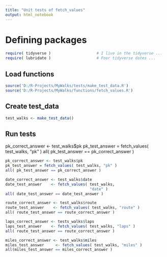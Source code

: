 ```yaml
---
title: "Unit tests of fetch_values"
output: html_notebook
---
```


# Defining packages

```r
require( tidyverse )                    # I live in the tidyverse ...
require( lubridate )                    # Foor tidyverse dates ...
```

## Load functions

```r
source('D:/R-Projects/MyWalks/tests/make_test_data.R')
source('D:/R-Projects/MyWalks/functions/fetch_values.R')
```

## Create test_data

```r
test_walks <- make_test_data()
```

## Run tests

pk_correct_answer <- test_walks$pk
pk_test_answer = fetch_values( test_walks, "pk" )
all( pk_test_answer == pk_correct_answer )

```r
pk_correct_answer <- test_walks$pk
pk_test_answer = fetch_values( test_walks, "pk" )
all( pk_test_answer == pk_correct_answer )
```

```r
date_correct_answer <- test_walks$date
date_test_answer    <- fetch_values( test_walks,
                                     "date" )
all( date_test_answer == date_test_answer )

```
```r
route_correct_answer <- test_walks$route
route_test_answer    <- fetch_values( test_walks, "route" )
all( route_test_answer == route_correct_answer )
```

```r
laps_correct_answer <- tests_walks$laps
laps_test_answer    <- fetch_values( test_walks, "laps" )
all( route_test_answer == route_correct_answer )
```
```r
miles_correct_answer <- test_walks$miles
miles_test_answer     <- fetch_values( test_walks, "miles" )
all(miles_test_answer == miles_correct_answer )
```



